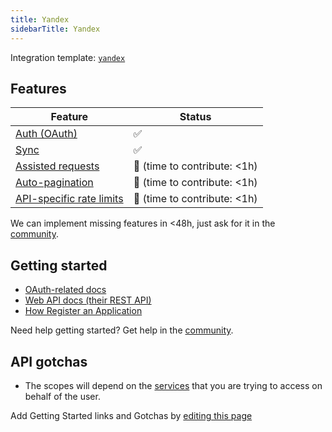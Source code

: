 ```yaml
---
title: Yandex
sidebarTitle: Yandex
---
```


Integration template: [`yandex`](https://nango.dev/providers.yaml)

## Features

| Feature                                                 | Status                          |
| ------------------------------------------------------- | ------------------------------- |
| [Auth (OAuth)](/nango-auth)                             | ✅                              |
| [Sync](/nango-sync)                                     | ✅                              |
| [Assisted requests](/nango-sync/guides/direct-requests) | 🚫 (time to contribute: &lt;1h) |
| [Auto-pagination](/nango-sync/configuration)            | 🚫 (time to contribute: &lt;1h) |
| [API-specific rate limits](/nango-sync/configuration)   | 🚫 (time to contribute: &lt;1h) |

<Tip>We can implement missing features in &lt;48h, just ask for it in the [community](https://nango.dev/slack).</Tip>
## Getting started

-   [OAuth-related docs](https://yandex.com/dev/id/doc/en/codes/code-url)
-   [Web API docs (their REST API)](https://cloud.yandex.com/en/docs/overview/api)
-   [How Register an Application](https://yandex.com/dev/id/doc/en/register-client)

<Tip>Need help getting started? Get help in the [community](https://nango.dev/slack).</Tip>

## API gotchas

-   The scopes will depend on the [services](https://cloud.yandex.com/en/services) that you are trying to access on behalf of the user.

<Note>Add Getting Started links and Gotchas by [editing this page](https://github.com/nangohq/nango/tree/master/docs-v2/integrations/all/yandex.mdx)</Note>
